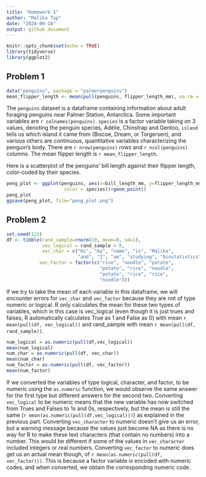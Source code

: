 ```yaml
---
title: "Homework 1"
author: "Malika Top"
date: "2024-09-18"
output: github_document
---
```


```r
knitr::opts_chunk$set(echo = TRUE)
library(tidyverse)
library(ggplot2)
```

## Problem 1
```r
data("penguins", package = "palmerpenguins")
mean_flipper_length <- mean(pull(penguins, flipper_length_mm), na.rm = TRUE)
```

The `penguins` dataset is a dataframe containing information about
adult foraging penguins near  Palmer Station, Antarctica. Some important
variables are `r colnames(penguins)`. `species` is a factor variable taking on 3
values, denoting the penguin species, Adélie, Chinstrap and Gentoo, `island` tells
us which island it came from (Biscoe, Dream, or Torgersen), and various others 
are continuous, quantitative variables characterizing the penguin's body. There are
`r nrow(penguins)` rows and `r ncol(penguins)` columns. The mean flipper length is
`r mean_flipper_length`. 

Here is a scatterplot of the penguins' bill length against their flipper length,
color-coded by their species. 
```r
peng_plot <- ggplot(penguins, aes(x=bill_length_mm, y=flipper_length_mm,
                     color = species))+geom_point()
peng_plot
ggsave(peng_plot, file="peng_plot.png")
```


## Problem 2
```r
set.seed(123)
df <- tibble(rand_sample=rnorm(10, mean=0, sd=1), 
             vec_logical = rand_sample < 0,
             vec_char = c("Hi", "my", "name", "is", "Malika", 
                          "and", "I", "am", "studying", "biostatistics"),
            vec_factor = factor(c("rice", "noodle", "potato",
                                  "potato", "rice", "noodle",
                                  "potato", "rice", "rice", 
                                  "noodle")))
```
If we try to take the mean of each variable in this dataframe, we will encounter
errors for `vec_char` and `vec_factor` because they are not of type numeric
or logical. R only calculates the mean for these two types of variables, which
in this case is vec_logical (even though it is just trues and falses, R 
automatically calculates True as 1 and False as 0) with mean 
`r mean(pull(df, vec_logical))`
and rand_sample with mean `r mean(pull(df, rand_sample))`. 

```r
num_logical = as.numeric(pull(df,vec_logical))
mean(num_logical)
num_char = as.numeric(pull(df, vec_char))
mean(num_char)
num_factor = as.numeric(pull(df, vec_factor))
mean(num_factor)
```
If we converted the variables of type logical, character, and factor, to be numeric
using the `as.numeric` function, we would observe the same answer for the first 
type but different answers for the second two. Converting `vec_logical` to be
numeric means that the new variable has now switched from Trues and Falses to 
1s and 0s, respectively, but the mean is still the same (`r mean(as.numeric(pull(df,vec_logical)))`)
as explained in the previous part. Converting `vec_character` to numeric doesn't 
give us an error,
but a warning message because the values just become NA as there is no way for
R to make these text characters (that contain no numbers) into a number. This would
be different if some of the values in `vec_character` included integers or real
numbers. Converting `vec_factor` to numeric does get us an actual mean though, of
`r mean(as.numeric(pull(df, vec_factor)))`. This is because a factor variable is encoded with numeric
codes, and when converted, we obtain the corresponding numeric code.

